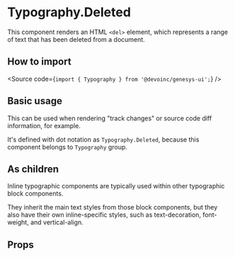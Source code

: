 

<Meta title="Components/Text/Typography/Components/Inline/Deleted/Overview" />

# Typography.Deleted

This component renders an HTML `<del>` element, which represents a range
of text that has been deleted from a document.

## How to import

<Source code={`import { Typography } from '@devoinc/genesys-ui';`} />

## Basic usage

<Canvas of={Stories.Playground} />

This can be used when rendering "track changes" or source code diff information, for example.

It's defined with dot notation as `Typography.Deleted`, because this component belongs to `Typography` group.

## As children

Inline typographic components are typically used within other typographic block
components.

They inherit the main text styles from those block components, but they also
have their own inline-specific styles, such as text-decoration, font-weight, and
vertical-align.

<Canvas of={Stories.AsChildren} />

## Props

<ArgTypes of={Stories} />
